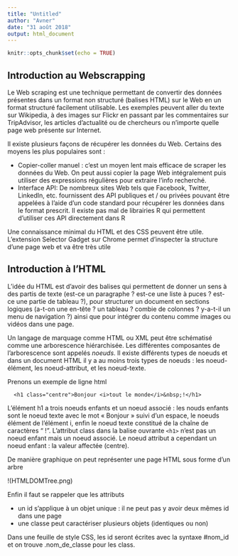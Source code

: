 ```yaml
---
title: "Untitled"
author: "Avner"
date: "31 août 2018"
output: html_document
---
```


```r
knitr::opts_chunk$set(echo = TRUE)
```

## Introduction au Webscrapping

Le Web scraping est une technique permettant de convertir des données présentes dans un format non structuré (balises HTML) sur le Web en un format structuré facilement utilisable. Les exemples peuvent aller du texte sur Wikipedia, à des images sur Flickr en passant par les commentaires sur TripAdvisor, les articles d'actualité ou de chercheurs ou n'importe quelle page web présente sur Internet.

Il existe plusieurs façons de récupérer les données du Web. Certains des moyens les plus populaires sont :

* Copier-coller manuel : c'est un moyen lent mais efficace de scraper les données du Web. On peut aussi copier la page Web intégralement puis utiliser des expressions régulières pour extraire l'info recherché.
* Interface API: De nombreux sites Web tels que Facebook, Twitter, LinkedIn, etc. fournissent des API publiques et / ou privées pouvant être appelées à l'aide d'un code standard pour récupérer les données dans le format prescrit. Il existe pas mal de librairies R qui permettent d'utiliser ces API directement dans R
  
Une connaissance minimal du HTML et des CSS peuvent être utile. L'extension Selector Gadget sur Chrome permet d'inspecter la structure d'une page web et va être très utile

## Introduction à l'HTML
L'idée du HTML est d'avoir des balises qui permettent de donner un sens à des partis de texte (est-ce un paragraphe ? est-ce une liste à puces ? est-ce une partie de tableau ?), pour structurer un document en sections logiques (a-t-on une en-tête ? un tableau ? combie de colonnes ? y-a-t-il un menu de navigation ?) ainsi que pour intégrer du contenu comme images ou vidéos dans une page.

Un langage de marquage comme HTML ou XML peut être schématisé comme une arborescence hiérarchisée. Les différentes composantes de l'arborescence sont appelés _noeuds_. Il existe différents types de noeuds et dans un document HTML il y a au moins trois types de noeuds : les noeud-élément, les noeud-attribut, et les noeud-texte.

Prenons un exemple de ligne html

      <h1 class="centre">Bonjour <i>tout le monde</i>&nbsp;!</h1>


L'élément h1 a  trois noeuds enfants et un noeud associé : les nouds enfants sont le noeud texte avec le mot « Bonjour » suivi d'un espace, le noeuds élément de l'élément i, enfin le noeud texte constitué de la chaîne de caractères "&nbsp;!". L'attribut class dans la balise ouvrante `<h1>` n'est pas un noeud enfant mais un noeud associé. Le noeud attribut a cependant un noeud enfant : la valeur affectée (centre). 

De manière graphique on peut représenter une page HTML sous forme d'un arbre

!(HTMLDOMTree.png)

Enfin il faut se rappeler que les attributs

* un id s'applique à un objet unique : il ne peut pas y avoir deux mêmes id dans une page
* une classe peut caractériser plusieurs objets (identiques ou non)

Dans une feuille de style CSS, les id seront écrites avec la syntaxe #nom_id et on trouve .nom_de_classe pour les class.
